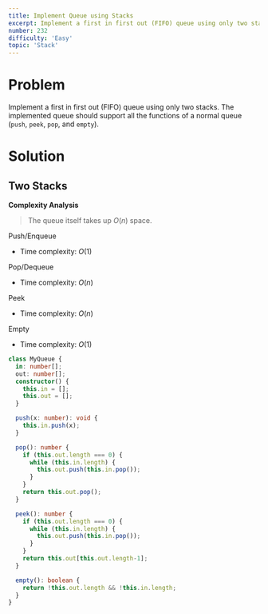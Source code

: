 ```yaml
---
title: Implement Queue using Stacks
excerpt: Implement a first in first out (FIFO) queue using only two stacks. The implemented queue should support all the functions of a normal queue.
number: 232
difficulty: 'Easy'
topic: 'Stack'
---
```


<LeetCodeLink 
  link="https://leetcode.com/problems/implement-queue-using-stacks/"
  title="Implement Queue using Stacks - LeetCode" 
  description="Implement a first in first out (FIFO) queue using only two stacks. The implemented queue should support all the functions of a normal queue."
/>

# Problem

Implement a first in first out (FIFO) queue using only two stacks. The implemented queue should support all the functions of a normal queue (`push`, `peek`, `pop`, and `empty`).

# Solution

## Two Stacks

**Complexity Analysis**

> The queue itself takes up $O(n)$  space.

Push/Enqueue

- Time complexity: $O(1)$

Pop/Dequeue

- Time complexity: $O(n)$

Peek

- Time complexity: $O(n)$

Empty

- Time complexity: $O(1)$

```typescript
class MyQueue {
  in: number[];
  out: number[];
  constructor() {
    this.in = [];
    this.out = [];
  }

  push(x: number): void {
    this.in.push(x); 
  }

  pop(): number {
    if (this.out.length === 0) {
      while (this.in.length) {
        this.out.push(this.in.pop());
      }
    }
    return this.out.pop();
  }

  peek(): number {
    if (this.out.length === 0) {
      while (this.in.length) {
        this.out.push(this.in.pop());
      }
    }
    return this.out[this.out.length-1];
  }

  empty(): boolean {
    return !this.out.length && !this.in.length;
  }
}
```